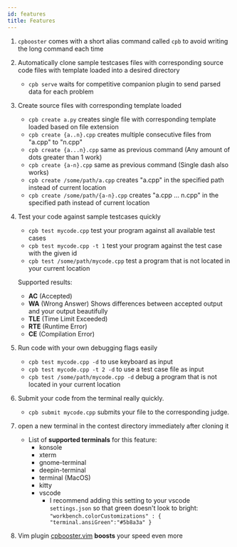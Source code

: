 ```yaml
---
id: features
title: Features
---
```


1. `cpbooster` comes with a short alias command called `cpb` to avoid writing the long command each time
1. Automatically clone sample testcases files with corresponding source code files with template loaded into a desired directory
   - `cpb serve` waits for competitive companion plugin to send parsed data for each problem
1. Create source files with corresponding template loaded
   - `cpb create a.py` creates single file with corresponding template loaded based on file extension
   - `cpb create {a..n}.cpp` creates multiple consecutive files from "a.cpp" to "n.cpp"
   - `cpb create {a...n}.cpp` same as previous command (Any amount of dots greater than 1 work)
   - `cpb create {a-n}.cpp` same as previous command (Single dash also works)
   - `cpb create /some/path/a.cpp` creates "a.cpp" in the specified path instead of current location
   - `cpb create /some/path/{a-n}.cpp` creates "a.cpp ... n.cpp" in the specified path instead of current location
1. Test your code against sample testcases quickly

   - `cpb test mycode.cpp` test your program against all available test cases
   - `cpb test mycode.cpp -t 1` test your program against the test case with the given id
   - `cpb test /some/path/mycode.cpp` test a program that is not located in your current location

   Supported results:

   - **AC** (Accepted)
   - **WA** (Wrong Answer) Shows differences between accepted output and your output beautifully
   - **TLE** (Time Limit Exceeded)
   - **RTE** (Runtime Error)
   - **CE** (Compilation Error)

1. Run code with your own debugging flags easily
   - `cpb test mycode.cpp -d` to use keyboard as input
   - `cpb test mycode.cpp -t 2 -d` to use a test case file as input
   - `cpb test /some/path/mycode.cpp -d` debug a program that is not located in your current location
1. Submit your code from the terminal really quickly.
   - `cpb submit mycode.cpp` submits your file to the corresponding judge.
1. open a new terminal in the contest directory immediately after cloning it

   - List of **supported terminals** for this feature:
     - konsole
     - xterm
     - gnome-terminal
     - deepin-terminal
     - terminal (MacOS)
     - kitty
     - vscode
       - I recommend adding this setting to your vscode `settings.json` so that green doesn't look to bright:
         `"workbench.colorCustomizations" : { "terminal.ansiGreen":"#5b8a3a" }`

1. Vim plugin [cpbooster.vim](https://github.com/searleser97/cpbooster.vim) **boosts** your speed even more
